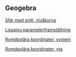 ## Geogebra


[Sfär med snitt, nivåkurva](sphere_plane2.ggb)

[Lissajou parameterframställning](Lissajou.ggb)

[Rymdpolära koordinater, system](rymdpolkoord.ggb)

[Rymdpolära koordinater, yta](rymdpol_koord.ggb)
